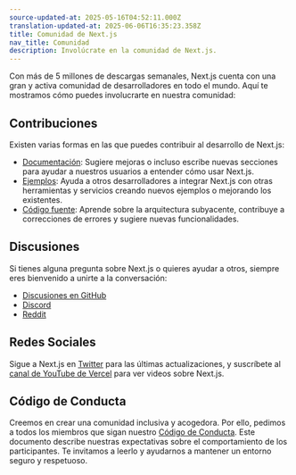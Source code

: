 ```yaml
---
source-updated-at: 2025-05-16T04:52:11.000Z
translation-updated-at: 2025-06-06T16:35:23.358Z
title: Comunidad de Next.js
nav_title: Comunidad
description: Involúcrate en la comunidad de Next.js.
---
```


Con más de 5 millones de descargas semanales, Next.js cuenta con una gran y activa comunidad de desarrolladores en todo el mundo. Aquí te mostramos cómo puedes involucrarte en nuestra comunidad:

## Contribuciones

Existen varias formas en las que puedes contribuir al desarrollo de Next.js:

- [Documentación](/docs/community/contribution-guide): Sugiere mejoras o incluso escribe nuevas secciones para ayudar a nuestros usuarios a entender cómo usar Next.js.
- [Ejemplos](https://github.com/vercel/next.js/tree/canary/contributing/examples): Ayuda a otros desarrolladores a integrar Next.js con otras herramientas y servicios creando nuevos ejemplos o mejorando los existentes.
- [Código fuente](https://github.com/vercel/next.js/tree/canary/contributing/core): Aprende sobre la arquitectura subyacente, contribuye a correcciones de errores y sugiere nuevas funcionalidades.

## Discusiones

Si tienes alguna pregunta sobre Next.js o quieres ayudar a otros, siempre eres bienvenido a unirte a la conversación:

- [Discusiones en GitHub](https://github.com/vercel/next.js/discussions)
- [Discord](https://discord.com/invite/bUG2bvbtHy)
- [Reddit](https://www.reddit.com/r/nextjs)

## Redes Sociales

Sigue a Next.js en [Twitter](https://twitter.com/nextjs) para las últimas actualizaciones, y suscríbete al [canal de YouTube de Vercel](https://www.youtube.com/@VercelHQ) para ver videos sobre Next.js.

## Código de Conducta

Creemos en crear una comunidad inclusiva y acogedora. Por ello, pedimos a todos los miembros que sigan nuestro [Código de Conducta](https://github.com/vercel/next.js/blob/canary/CODE_OF_CONDUCT.md). Este documento describe nuestras expectativas sobre el comportamiento de los participantes. Te invitamos a leerlo y ayudarnos a mantener un entorno seguro y respetuoso.